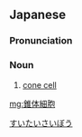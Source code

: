 ==Japanese==
{{wikipedia|lang=ja}}
{{ja-kanjitab|すい|たい|さい|ぼう|yomi=o}}

===Pronunciation===
{{ja-pron|すいたいさいぼう|y=o}}

===Noun===
{{ja-noun|すいたいさいぼう}}

# [[cone cell]]

[[Category:ja:Anatomy|すいたいさいぼう]]

[[mg:錐体細胞]]